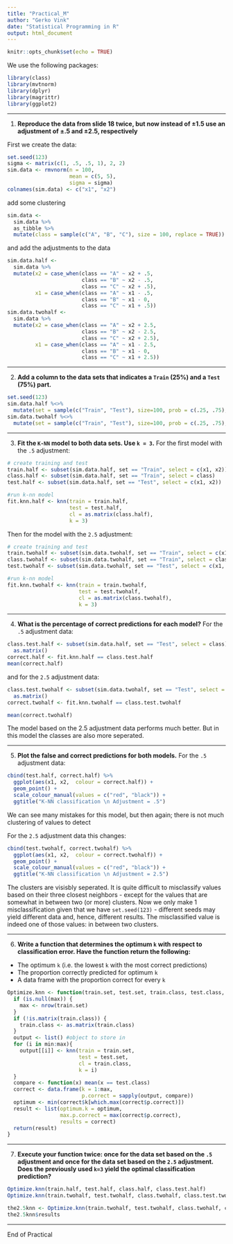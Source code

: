 ```yaml
---
title: "Practical_M"
author: "Gerko Vink"
date: "Statistical Programming in R"
output: html_document
---
```


```r
knitr::opts_chunk$set(echo = TRUE)
```

We use the following packages:
```r
library(class)
library(mvtnorm)
library(dplyr)
library(magrittr)
library(ggplot2)
```

---

1. **Reproduce the data from slide 18 twice, but now instead of $\pm 1.5$ use an adjustment of $\pm .5$ and $\pm 2.5$, respectively**

First we create the data:
```r
set.seed(123)
sigma <- matrix(c(1, .5, .5, 1), 2, 2)
sim.data <- rmvnorm(n = 100, 
                    mean = c(5, 5), 
                    sigma = sigma)
colnames(sim.data) <- c("x1", "x2")
```
add some clustering
```r
sim.data <- 
  sim.data %>%
  as_tibble %>%
  mutate(class = sample(c("A", "B", "C"), size = 100, replace = TRUE))
```
and add the adjustments to the data
```r
sim.data.half <- 
  sim.data %>%
  mutate(x2 = case_when(class == "A" ~ x2 + .5,
                        class == "B" ~ x2 - .5,
                        class == "C" ~ x2 + .5),
         x1 = case_when(class == "A" ~ x1 - .5,
                        class == "B" ~ x1 - 0,
                        class == "C" ~ x1 + .5))
sim.data.twohalf <- 
  sim.data %>%
  mutate(x2 = case_when(class == "A" ~ x2 + 2.5,
                        class == "B" ~ x2 - 2.5,
                        class == "C" ~ x2 + 2.5),
         x1 = case_when(class == "A" ~ x1 - 2.5,
                        class == "B" ~ x1 - 0,
                        class == "C" ~ x1 + 2.5))
```

---

2. **Add a column to the data sets that indicates a `Train` (25%) and a `Test` (75%) part.**
```r
set.seed(123)
sim.data.half %<>% 
  mutate(set = sample(c("Train", "Test"), size=100, prob = c(.25, .75), replace=TRUE))
sim.data.twohalf %<>% 
  mutate(set = sample(c("Train", "Test"), size=100, prob = c(.25, .75), replace=TRUE))
```

---

3. **Fit the `K-NN` model to both data sets. Use `k = 3`.**
For the first model with the `.5` adjustment:
```r
# create training and test
train.half <- subset(sim.data.half, set == "Train", select = c(x1, x2))
class.half <- subset(sim.data.half, set == "Train", select = class)
test.half <- subset(sim.data.half, set == "Test", select = c(x1, x2))

#run k-nn model
fit.knn.half <- knn(train = train.half,
                    test = test.half,
                    cl = as.matrix(class.half),
                    k = 3)
```
Then for the model with the `2.5` adjustment:
```r
# create training and test
train.twohalf <- subset(sim.data.twohalf, set == "Train", select = c(x1, x2))
class.twohalf <- subset(sim.data.twohalf, set == "Train", select = class)
test.twohalf <- subset(sim.data.twohalf, set == "Test", select = c(x1, x2))

#run k-nn model
fit.knn.twohalf <- knn(train = train.twohalf,
                       test = test.twohalf,
                       cl = as.matrix(class.twohalf),
                       k = 3)
```

---

4. **What is the percentage of correct predictions for each model?**
For the `.5` adjustment data:
```r
class.test.half <- subset(sim.data.half, set == "Test", select = class) %>%
  as.matrix()
correct.half <- fit.knn.half == class.test.half
mean(correct.half)
```

and for the `2.5` adjustment data:
```r
class.test.twohalf <- subset(sim.data.twohalf, set == "Test", select = class) %>%
  as.matrix()
correct.twohalf <- fit.knn.twohalf == class.test.twohalf

mean(correct.twohalf)
```

The model based on the 2.5 adjustment data performs much better. But in this model the classes are also more seperated. 

---

5. **Plot the false and correct predictions for both models.**
For the `.5` adjustment data:
```r
cbind(test.half, correct.half) %>%
  ggplot(aes(x1, x2,  colour = correct.half)) +
  geom_point() +
  scale_colour_manual(values = c("red", "black")) + 
  ggtitle("K-NN classification \n Adjustment = .5")
```

We can see many mistakes for this model, but then again; there is not much clustering of values to detect

For the `2.5` adjustment data this changes:
```r
cbind(test.twohalf, correct.twohalf) %>%
  ggplot(aes(x1, x2,  colour = correct.twohalf)) +
  geom_point() +
  scale_colour_manual(values = c("red", "black")) + 
  ggtitle("K-NN classification \n Adjustment = 2.5")
```
The clusters are visisbly seperated. It is quite difficult to misclassify values based on their three closest neighbors - except for the values that are somewhat in between two (or more) clusters. Now we only make 1 misclassification given that we have `set.seed(123)` - different seeds may yield different data and, hence, different results. The misclassified value is indeed one of those values: in between two clusters.

---

6. **Write a function that determines the optimum `k` with respect to classification error. Have the function return the following:**

- The optimum `k` (i.e. the lowest `k` with the most correct predictions)
- The proportion correctly predicted for optimum `k`
- A data frame with the proportion correct for every `k`

```r
Optimize.knn <- function(train.set, test.set, train.class, test.class, min = 1, max = NULL) {
  if (is.null(max)) {
    max <- nrow(train.set)
  }
  if (!is.matrix(train.class)) {
    train.class <- as.matrix(train.class)
  }
  output <- list() #object to store in
  for (i in min:max){
    output[[i]] <- knn(train = train.set,
                       test = test.set,
                       cl = train.class,
                       k = i)
  }
  compare <- function(x) mean(x == test.class)
  correct <- data.frame(k = 1:max,
                        p.correct = sapply(output, compare))
  optimum <- min(correct$k[which.max(correct$p.correct)])
  result <- list(optimum.k = optimum,
                 max.p.correct = max(correct$p.correct),
                 results = correct)
  return(result)
}
```

---

7. **Execute your function twice: once for the data set based on the `.5` adjustment and once for the data set based on the `2.5` adjustment. Does the previously used `k=3` yield the optimal classification prediction?**
```r
Optimize.knn(train.half, test.half, class.half, class.test.half)
Optimize.knn(train.twohalf, test.twohalf, class.twohalf, class.test.twohalf)

the2.5knn <- Optimize.knn(train.twohalf, test.twohalf, class.twohalf, class.test.twohalf)
the2.5knn$results
```

---

End of Practical


